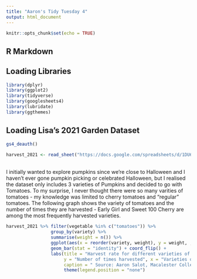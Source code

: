 ```yaml
---
title: "Aaron's Tidy Tuesday 4"
output: html_document
---
```


```r
knitr::opts_chunk$set(echo = TRUE)
```

## R Markdown

## Loading Libraries
```r
library(dplyr)
library(ggplot2)
library(tidyverse)
library(googlesheets4)
library(lubridate)
library(ggthemes)
```


## Loading Lisa's 2021 Garden Dataset

```r
gs4_deauth() 

harvest_2021 <- read_sheet("https://docs.google.com/spreadsheets/d/1DU6dpxrbPGW2oJHQ6TG_xibazoGhvmRcqk2iPGOaRUI/edit?usp=sharing") %>% mutate(date = ymd(date))
```

<br> I initially wanted to explore pumpkins since we're close to Halloween and I haven't ever gone pumpkin picking or celebrated Halloween, but I realised the dataset only includes 3 varieties of Pumpkins and decided to go with Tomatoes. To my surprise, I never thought there were so many varities of tomatoes - my knowledge was limited to cherry tomatoes and "regular" tomatoes. The following graph shows the variety of tomatoes and the number of times they are harvested - Early Girl and Sweet 100 Cherry are among the most frequently harvested varieties. 

```r
harvest_2021 %>% filter(vegetable %in% c("tomatoes")) %>%
                 group_by(variety) %>% 
                 summarise(weight = n()) %>% 
                 ggplot(aes(x = reorder(variety, weight), y = weight, , fill = variety)) + 
                 geom_bar(stat = "identity") + coord_flip() + 
                 labs(title = "Harvest rate for different varieties of Tomatoes", 
                      y = "Number of times harvested", x = "Varieties of Tomatoes",
                      caption = " Source: Aaron Salot, Macalester College") + theme_clean() +
                      theme(legend.position = "none")
```

